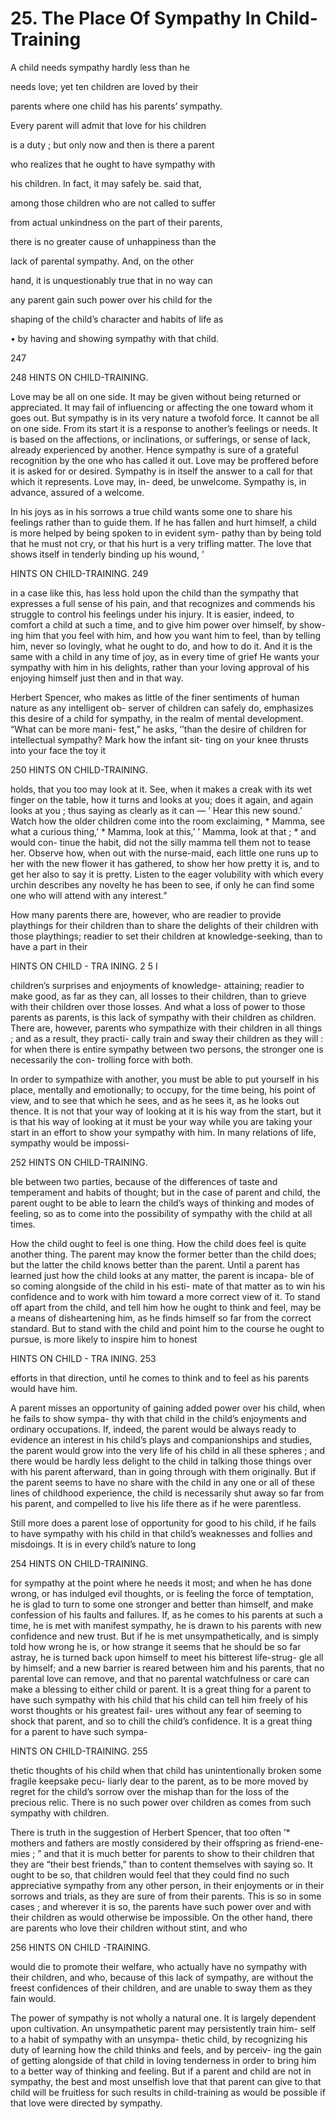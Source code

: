 # 25. The Place Of Sympathy In Child-Training



A child needs sympathy hardly less than he

needs love; yet ten children are loved by their

parents where one child has his parents' sympathy.

Every parent will admit that love for his children

is a duty ; but only now and then is there a parent

who realizes that he ought to have sympathy with

his children. In fact, it may safely be. said that,

among those children who are not called to suffer

from actual unkindness on the part of their parents,

there is no greater cause of unhappiness than the

lack of parental sympathy. And, on the other

hand, it is unquestionably true that in no way can

any parent gain such power over his child for the

shaping of the child's character and habits of life as

• by having and showing sympathy with that child.

247



248 HINTS ON CHILD-TRAINING.

Love may be all on one side. It may be given without being returned or appreciated. It may fail of influencing or affecting the one toward whom it goes out. But sympathy is in its very nature a twofold force. It cannot be all on one side. From its start it is a response to another's feelings or needs. It is based on the affections, or inclinations, or sufferings, or sense of lack, already experienced by another. Hence sympathy is sure of a grateful recognition by the one who has called it out. Love may be proffered before it is asked for or desired. Sympathy is in itself the answer to a call for that which it represents. Love may, in- deed, be unwelcome. Sympathy is, in advance, assured of a welcome.

In his joys as in his sorrows a true child wants some one to share his feelings rather than to guide them. If he has fallen and hurt himself, a child is more helped by being spoken to in evident sym- pathy than by being told that he must not cry, or that his hurt is a very trifling matter. The love that shows itself in tenderly binding up his wound, '



HINTS ON CHILD-TRAINING. 249

in a case like this, has less hold upon the child than the sympathy that expresses a full sense of his pain, and that recognizes and commends his struggle to control his feelings under his injury. It is easier, indeed, to comfort a child at such a time, and to give him power over himself, by show- ing him that you feel with him, and how you want him to feel, than by telling him, never so lovingly, what he ought to do, and how to do it. And it is the same with a child in any time of joy, as in every time of grief He wants your sympathy with him in his delights, rather than your loving approval of his enjoying himself just then and in that way.

Herbert Spencer, who makes as little of the finer sentiments of human nature as any intelligent ob- server of children can safely do, emphasizes this desire of a child for sympathy, in the realm of mental development. "What can be more mani- fest," he asks, ''than the desire of children for intellectual sympathy? Mark how the infant sit- ting on your knee thrusts into your face the toy it



250 HINTS ON CHILD-TRAINING.

holds, that you too may look at it. See, when it makes a creak with its wet finger on the table, how it turns and looks at you; does it again, and again looks at you ; thus saying as clearly as it can — ' Hear this new sound.' Watch how the older children come into the room exclaiming, * Mamma, see what a curious thing,' * Mamma, look at this,' ' Mamma, look at that ; * and would con- tinue the habit, did not the silly mamma tell them not to tease her. Observe how, when out with the nurse-maid, each little one runs up to her with the new flower it has gathered, to show her how pretty it is, and to get her also to say it is pretty. Listen to the eager volubility with which every urchin describes any novelty he has been to see, if only he can find some one who will attend with any interest."

How many parents there are, however, who are readier to provide playthings for their children than to share the delights of their children with those playthings; readier to set their children at knowledge-seeking, than to have a part in their



HINTS ON CHILD - TRA INING. 2 5 I

children's surprises and enjoyments of knowledge- attaining; readier to make good, as far as they can, all losses to their children, than to grieve with their children over those losses. And what a loss of power to those parents as parents, is this lack of sympathy with their children as children. There are, however, parents who sympathize with their children in all things ; and as a result, they practi- cally train and sway their children as they will : for when there is entire sympathy between two persons, the stronger one is necessarily the con- trolling force with both.

In order to sympathize with another, you must be able to put yourself in his place, mentally and emotionally; to occupy, for the time being, his point of view, and to see that which he sees, and as he sees it, as he looks out thence. It is not that your way of looking at it is his way from the start, but it is that his way of looking at it must be your way while you are taking your start in an effort to show your sympathy with him. In many relations of life, sympathy would be impossi-



252 HINTS ON CHILD-TRAINING.

ble between two parties, because of the differences of taste and temperament and habits of thought; but in the case of parent and child, the parent ought to be able to learn the child's ways of thinking and modes of feeling, so as to come into the possibility of sympathy with the child at all times.

How the child ought to feel is one thing. How the child does feel is quite another thing. The parent may know the former better than the child does; but the latter the child knows better than the parent. Until a parent has learned just how the child looks at any matter, the parent is incapa- ble of so coming alongside of the child in his esti- mate of that matter as to win his confidence and to work with him toward a more correct view of it. To stand off apart from the child, and tell him how he ought to think and feel, may be a means of disheartening him, as he finds himself so far from the correct standard. But to stand with the child and point him to the course he ought to pursue, is more likely to inspire him to honest



HINTS ON CHILD - TRA INING. 253

efforts in that direction, until he comes to think and to feel as his parents would have him.

A parent misses an opportunity of gaining added power over his child, when he fails to show sympa- thy with that child in the child's enjoyments and ordinary occupations. If, indeed, the parent would be always ready to evidence an interest in his child's plays and companionships and studies, the parent would grow into the very life of his child in all these spheres ; and there would be hardly less delight to the child in talking those things over with his parent afterward, than in going through with them originally. But if the parent seems to have no share with the child in any one or all of these lines of childhood experience, the child is necessarily shut away so far from his parent, and compelled to live his life there as if he were parentless.

Still more does a parent lose of opportunity for good to his child, if he fails to have sympathy with his child in that child's weaknesses and follies and misdoings. It is in every child's nature to long



254 HINTS ON CHILD-TRAINING.

for sympathy at the point where he needs it most; and when he has done wrong, or has indulged evil thoughts, or is feeling the force of temptation, he is glad to turn to some one stronger and better than himself, and make confession of his faults and failures. If, as he comes to his parents at such a time, he is met with manifest sympathy, he is drawn to his parents with new confidence and new trust. But if he is met unsympathetically, and is simply told how wrong he is, or how strange it seems that he should be so far astray, he is turned back upon himself to meet his bitterest life-strug- gle all by himself; and a new barrier is reared between him and his parents, that no parental love can remove, and that no parental watchfulness or care can make a blessing to either child or parent. It is a great thing for a parent to have such sympathy with his child that his child can tell him freely of his worst thoughts or his greatest fail- ures without any fear of seeming to shock that parent, and so to chill the child's confidence. It is a great thing for a parent to have such sympa-



HINTS ON CHILD-TRAINING. 255

thetic thoughts of his child when that child has unintentionally broken some fragile keepsake pecu- liarly dear to the parent, as to be more moved by regret for the child's sorrow over the mishap than for the loss of the precious relic. There is no such power over children as comes from such sympathy with children.

There is truth in the suggestion of Herbert Spencer, that too often '* mothers and fathers are mostly considered by their offspring as friend-ene- mies ; " and that it is much better for parents to show to their children that they are "their best friends," than to content themselves with saying so. It ought to be so, that children would feel that they could find no such appreciative sympathy from any other person, in their enjoyments or in their sorrows and trials, as they are sure of from their parents. This is so in some cases ; and wherever it is so, the parents have such power over and with their children as would otherwise be impossible. On the other hand, there are parents who love their children without stint, and who



256 HINTS ON CHILD -TRAINING.

would die to promote their welfare, who actually have no sympathy with their children, and who, because of this lack of sympathy, are without the freest confidences of their children, and are unable to sway them as they fain would.

The power of sympathy is not wholly a natural one. It is largely dependent upon cultivation. An unsympathetic parent may persistently train him- self to a habit of sympathy with an unsympa- thetic child, by recognizing his duty of learning how the child thinks and feels, and by perceiv- ing the gain of getting alongside of that child in loving tenderness in order to bring him to a better way of thinking and feeling. But if a parent and child are not in sympathy, the best and most unselfish love that that parent can give to that child will be fruitless for such results in child-training as would be possible if that love were directed by sympathy.